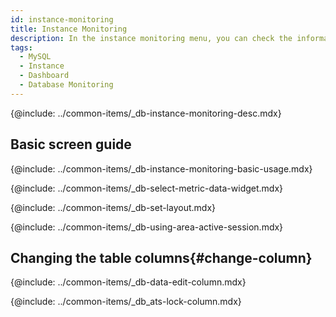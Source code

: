 ```yaml
---
id: instance-monitoring
title: Instance Monitoring
description: In the instance monitoring menu, you can check the information details on key metrics of the database server in real time.
tags:
  - MySQL
  - Instance
  - Dashboard
  - Database Monitoring
---
```



{@include: ../common-items/_db-instance-monitoring-desc.mdx}

## Basic screen guide

<ProdImg img='db-instance-monitoring.png' desc='Instance Monitoring' />

{@include: ../common-items/_db-instance-monitoring-basic-usage.mdx}

<!-- 지표 선택하기 -->

{@include: ../common-items/_db-select-metric-data-widget.mdx}

<!-- 레이아웃 설정하기 -->

{@include: ../common-items/_db-set-layout.mdx}

<!-- 액티브 세션 영역 활용 -->

{@include: ../common-items/_db-using-area-active-session.mdx}

## Changing the table columns{#change-column}

{@include: ../common-items/_db-data-edit-column.mdx}

<!-- 컬럼 정보 안내 -->

{@include: ../common-items/_db_ats-lock-column.mdx}
